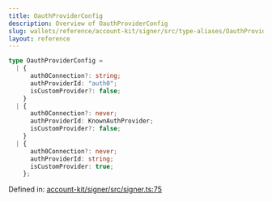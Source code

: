 ```yaml
---
title: OauthProviderConfig
description: Overview of OauthProviderConfig
slug: wallets/reference/account-kit/signer/src/type-aliases/OauthProviderConfig
layout: reference
---
```


```ts
type OauthProviderConfig =
  | {
      auth0Connection?: string;
      authProviderId: "auth0";
      isCustomProvider?: false;
    }
  | {
      auth0Connection?: never;
      authProviderId: KnownAuthProvider;
      isCustomProvider?: false;
    }
  | {
      auth0Connection?: never;
      authProviderId: string;
      isCustomProvider: true;
    };
```

Defined in: [account-kit/signer/src/signer.ts:75](https://github.com/alchemyplatform/aa-sdk/blob/5b9429f0f16dcd4ff822527b8de589e19e88faa7/account-kit/signer/src/signer.ts#L75)
